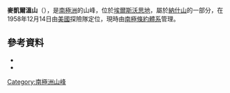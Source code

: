 {{coord|81|54|S|89|30|W|source:GNIS|display=title}}

'''麥凱爾溫山'''（{{lang-en|Mount Macelwane}}），是[[南極洲|南極洲]]的山峰，位於[[埃爾斯沃思地|埃爾斯沃思地]]，屬於[[納什山|納什山]]的一部分，在1958年12月14日由[[美國|美國]]探險隊定位，現時由[[南極條約體系|南極條約體系]]管理。

==參考資料==
*{{cite gnis | type = antarid | id = 9208| name = Mount Macelwane | accessdate = 2013-07-15}}
*{{usgs-gazetteer|id=9208}}

{{DEFAULTSORT:Mount Macelwane}}
[[Category:南極洲山峰|Category:南極洲山峰]]


{{EllsworthLand-geo-stub}}